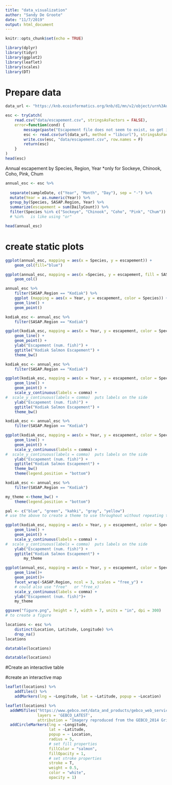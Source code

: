 ```yaml
---
title: "data_visualization"
author: "Sandy De Groote"
date: "11/7/2019"
output: html_document
---
```


```r
knitr::opts_chunk$set(echo = TRUE)
```

```r
library(dplyr)
library(tidyr)
library(ggplot2)
library(leaflet)
library(scales)
library(DT)
```

# Prepare data

```r
data_url <- "https://knb.ecoinformatics.org/knb/d1/mn/v2/object/urn%3Auuid%3Af119a05b-bbe7-4aea-93c6-85434dcb1c5e"

esc <- tryCatch(
    read.csv("data/escapement.csv", stringsAsFactors = FALSE),
    error=function(cond) {
        message(paste("Escapement file does not seem to exist, so get it from the KNB."))
        esc <- read.csv(url(data_url, method = "libcurl"), stringsAsFactors = FALSE)
        write.csv(esc, "data/escapement.csv", row.names = F)
        return(esc)
    }
)
head(esc)
```

Annual escapement by Species, Region, Year
    *only for Sockeye, Chinook, Coho, Pink, Chum
 
```r
annual_esc <- esc %>% 
    
  separate(sampleDate, c("Year", "Month", "Day"), sep = "-") %>% 
  mutate(Year = as.numeric(Year)) %>% 
  group_by(Species, SASAP.Region, Year) %>% 
  summarize(escapement = sum(DailyCount)) %>% 
  filter(Species %in% c("Sockeye", "Chinook", "Coho", "Pink", "Chum"))
  # %in%   is like using "or"   

head(annual_esc)
```
 
# create static plots

```r
ggplot(annual_esc, mapping = aes(x = Species, y = escapement)) +
    geom_col(fill="blue")

```

```r
ggplot(annual_esc, mapping = aes(x =Species, y = escapement, fill = SASAP.Region)) +
    geom_col()
```

```r
annual_esc %>%
    filter(SASAP.Region == "Kodiak") %>% 
    ggplot (mapping = aes(x = Year, y = escapement, color = Species)) +
    geom_line() +
    geom_point()
```

```r
kodiak_esc <- annual_esc %>% 
    filter(SASAP.Region == "Kodiak")

ggplot(kodiak_esc, mapping = aes(x = Year, y = escapement, color = Species)) +
    geom_line() +
    geom_point() +
    ylab("Escapement (num. fish)") +
    ggtitle("Kodiak Salmon Escapement") +
    theme_bw()
```

```r
kodiak_esc <- annual_esc %>% 
    filter(SASAP.Region == "Kodiak")

ggplot(kodiak_esc, mapping = aes(x = Year, y = escapement, color = Species)) +
    geom_line() +
    geom_point() +
    scale_y_continuous(labels = comma) +
#  scale_y_continuous(labels = comma)  puts labels on the side
    ylab("Escapement (num. fish)") +
    ggtitle("Kodiak Salmon Escapement") +
    theme_bw()
```

```r
kodiak_esc <- annual_esc %>% 
    filter(SASAP.Region == "Kodiak")

ggplot(kodiak_esc, mapping = aes(x = Year, y = escapement, color = Species)) +
    geom_line() +
    geom_point() +
    scale_y_continuous(labels = comma) +
#  scale_y_continuous(labels = comma)  puts labels on the side
    ylab("Escapement (num. fish)") +
    ggtitle("Kodiak Salmon Escapement") +
    theme_bw()
    theme(legend.position = "bottom")
```
```r
kodiak_esc <- annual_esc %>% 
    filter(SASAP.Region == "Kodiak")

my_theme <-theme_bw() +
    theme(legend.position = "bottom")

pal <- c("blue", "green", "kahki", "gray", "yellow")
# use the above to create a theme to use throughout without repeating theme code

ggplot(kodiak_esc, mapping = aes(x = Year, y = escapement, color = Species)) +
    geom_line() +
    geom_point() +
    scale_y_continuous(labels = comma) +
#  scale_y_continuous(labels = comma)  puts labels on the side
    ylab("Escapement (num. fish)") +
    ggtitle("Kodiak Salmon Escapement") +
        my_theme

```

```r
ggplot(annual_esc, mapping = aes(x = Year, y = escapement, color = Species)) +
    geom_line()+
    geom_point()+
    facet_wrap(~SASAP.Region, ncol = 3, scales = "free_y") +
    # could also use "free"   or "free_x)
    scale_y_continuous(labels = comma) +
    ylab("Escapement (num. fish)")+
    my_theme

ggsave("figure.png", height = 7, width = 7, units = "in", dpi = 300)
# to create a figure
```

```r
locations <- esc %>% 
    distinct(Location, Latitude, Longitude) %>% 
    drop_na()
locations
```

```r
datatable(locations)
```
```r
datatable(locations)
```


#Create an interactive table


#create an interactive map

```r
leaflet(locations) %>%  
    addTiles() %>% 
    addMarkers(lng = ~Longitude, lat = ~Latitude, popup = ~Location)
```

```r
leaflet(locations) %>% 
  addWMSTiles("https://www.gebco.net/data_and_products/gebco_web_services/web_map_service/mapserv?",
              layers = 'GEBCO_LATEST',
              attribution = "Imagery reproduced from the GEBCO_2014 Grid, version 20150318, www.gebco.net") %>%
  addCircleMarkers(lng = ~Longitude,
                   lat = ~Latitude,
                   popup = ~ Location,
                   radius = 5,
                   # set fill properties
                   fillColor = "salmon",
                   fillOpacity = 1,
                   # set stroke properties
                   stroke = T,
                   weight = 0.5,
                   color = "white",
                   opacity = 1)
```
```r

```


